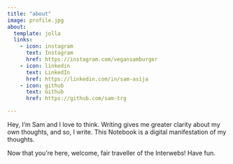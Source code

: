 ```yaml
---
title: "about"
image: profile.jpg
about:
  template: jolla
  links:
    - icon: instagram
      text: Instagram
      href: https://instagram.com/vegansamburger
    - icon: linkedin
      text: LinkedIn
      href: https://linkedin.com/in/sam-asija
    - icon: github
      text: Github
      href: https://github.com/sam-trg

---
```


Hey, I’m Sam and I love to think. Writing gives me greater clarity about my own thoughts, and so, I write.
This Notebook is a digital manifestation of my thoughts.

Now that you’re here, welcome, fair traveller of the Interwebs! Have fun.
